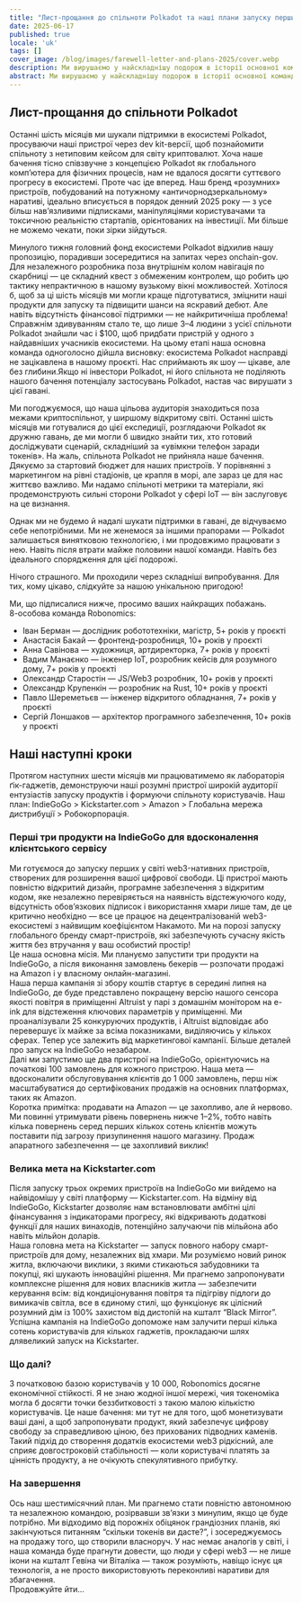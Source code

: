 ```yaml
---
title: "Лист-прощання до спільноти Polkadot та наші плани запуску перших у світі Web3-нативних смарт-пристроїв — не заради токенів, а заради вашої свободи!"
date: 2025-06-17
published: true
locale: 'uk'
tags: []
cover_image: /blog/images/farewell-letter-and-plans-2025/cover.webp
description: Ми вирушаємо у найскладнішу подорож в історії основної команди Robonomics — долаючи поверхню «чорного дзеркала», щоб захистити людство від вторгнення корпоративних хмар у наші домівки.
abstract: Ми вирушаємо у найскладнішу подорож в історії основної команди Robonomics — долаючи поверхню «чорного дзеркала», щоб захистити людство від вторгнення корпоративних хмар у наші домівки.
---
```


## Лист-прощання до спільноти Polkadot   
Останні шість місяців ми шукали підтримки в екосистемі Polkadot, просуваючи наші пристрої через dev kit-версії, щоб познайомити спільноту з нетиповим кейсом для світу криптовалют. Хоча наше бачення тісно співзвучне з концепцією Polkadot як глобального комп’ютера для фізичних процесів, нам не вдалося досягти суттєвого прогресу в екосистемі. Проте час іде вперед. Наш бренд «розумних» пристроїв, побудований на потужному «античорнодзеркальному» наративі, ідеально вписується в порядок денний 2025 року — з усе більш нав’язливими підписками, маніпуляціями користувачами та токсичною реальністю стартапів, орієнтованих на інвестиції. Ми більше не можемо чекати, поки зірки зійдуться.   

Минулого тижня головний фонд екосистеми Polkadot відхилив нашу пропозицію, порадивши зосередитися на запитах через onchain-gov. Для незалежного розробника поза внутрішнім колом навігація по скарбниці — це складний квест з обмеженим контролем, що робить цю тактику непрактичною в нашому вузькому вікні можливостей. Хотілося б, щоб за ці шість місяців ми могли краще підготуватися, зміцнити наші продукти для запуску та підвищити шанси на яскравий дебют. Але навіть відсутність фінансової підтримки — не найкритичніша проблема! Справжнім здивуванням стало те, що лише 3–4 людини з усієї спільноти Polkadot знайшли час і $100, щоб придбати пристрій у одного з найдавніших учасників екосистеми. На цьому етапі наша основна команда одноголосно дійшла висновку: екосистема Polkadot насправді не зацікавлена в нашому проєкті. Нас сприймають як шоу — цікаве, але без глибини.Якщо ні інвестори Polkadot, ні його спільнота не поділяють нашого бачення потенціалу застосувань Polkadot, настав час вирушати з цієї гавані.  

Ми погоджуємося, що наша цільова аудиторія знаходиться поза межами криптоспільнот, у ширшому відкритому світі. Останні шість місяців ми готувалися до цієї експедиції, розглядаючи Polkadot як дружню гавань, де ми могли б швидко знайти тих, хто готовий досліджувати сценарій, складніший за «увімкни телефон заради токенів». На жаль, спільнота Polkadot не прийняла наше бачення.  
Дякуємо за стартовий бюджет для наших пристроїв. У порівнянні з маркетингом на рівні стадіонів, це крапля в морі, але зараз це для нас життєво важливо. Ми надамо спільноті метрики та матеріали, які продемонструють сильні сторони Polkadot у сфері IoT — він заслуговує на це визнання.  

Однак ми не будемо й надалі шукати підтримки в гавані, де відчуваємо себе непотрібними. Ми не женемося за іншими прапорами — Polkadot залишається винятковою технологією, і ми продовжимо працювати з нею. Навіть після втрати майже половини нашої команди. Навіть без ідеального спорядження для цієї подорожі.  

Нічого страшного. Ми проходили через складніші випробування. Для тих, кому цікаво, слідкуйте за нашою унікальною пригодою!  

Ми, що підписалися нижче, просимо ваших найкращих побажань.  
8-особова команда Robonomics:  
- Іван Берман — дослідник робототехніки, магістр, 5+ років у проєкті  
- Анастасія Бакай — фронтенд-розробниця, 10+ років у проєкті  
- Анна Савінова — художниця, артдиректорка, 7+ років у проєкті  
- Вадим Манаєнко — інженер IoT, розробник кейсів для розумного дому, 7+ років у проєкті  
- Олександр Старостін — JS/Web3 розробник, 10+ років у проєкті  
- Олександр Крупенкін — розробник на Rust, 10+ років у проєкті  
- Павло Шереметьєв — інженер відкритого обладнання, 7+ років у проєкті  
- Сергій Лоншаков — архітектор програмного забезпечення, 10+ років у проєкті  
 
## Наші наступні кроки  
Протягом наступних шести місяців ми працюватимемо як лабораторія ґік-гаджетів, демонструючи наші розумні пристрої широкій аудиторії ентузіастів запуску продуктів і формуючи спільноту користувачів. Наш план: IndieGoGo > Kickstarter.com > Amazon > Глобальна мережа дистрибуції > Робокорпорація. 

### Перші три продукти на IndieGoGo для вдосконалення клієнтського сервісу  

Ми готуємося до запуску перших у світі web3-нативних пристроїв, створених для розширення вашої цифрової свободи. Ці пристрої мають повністю відкритий дизайн, програмне забезпечення з відкритим кодом, яке незалежно перевіряється на наявність відстежуючого коду, відсутність обов’язкових підписок і використання хмари лише там, де це критично необхідно — все це працює на децентралізованій web3-екосистемі з найвищим коефіцієнтом Накамото. Ми на порозі запуску глобального бренду смарт-пристроїв, які забезпечують сучасну якість життя без втручання у ваш особистий простір!  
Це наша основна місія. Ми плануємо запустити три продукти на IndieGoGo, а після виконання замовлень бекерів — розпочати продажі на Amazon і у власному онлайн-магазині.  
Наша перша кампанія зі збору коштів стартує в середині липня на IndieGoGo, де буде представлено покращену версію нашого сенсора якості повітря в приміщенні Altruist у парі з домашнім монітором на e-ink для відстеження ключових параметрів у приміщенні. Ми проаналізували 25 конкуруючих продуктів, і Altruist відповідає або перевершує їх майже за всіма показниками, виділяючись у кількох сферах. Тепер усе залежить від маркетингової кампанії. Більше деталей про запуск на IndieGoGo незабаром.  
Далі ми запустимо ще два пристрої на IndieGoGo, орієнтуючись на початкові 100 замовлень для кожного пристрою. Наша мета — вдосконалити обслуговування клієнтів до 1 000 замовлень, перш ніж масштабуватися до сертифікованих продажів на основних платформах, таких як Amazon.  
Коротка примітка: продавати на Amazon — це захопливо, але й нервово. Ми повинні утримувати рівень повернень нижче 1–2%, тобто навіть кілька повернень серед перших кількох сотень клієнтів можуть поставити під загрозу призупинення нашого магазину. Продаж апаратного забезпечення — це захопливий виклик!  

### Велика мета на Kickstarter.com  
Після запуску трьох окремих пристроїв на IndieGoGo ми вийдемо на найвідомішу у світі платформу — Kickstarter.com. На відміну від IndieGoGo, Kickstarter дозволяє нам встановлювати амбітні цілі фінансування з індикаторами прогресу, які відкривають додаткові функції для наших винаходів, потенційно залучаючи пів мільйона або навіть мільйон доларів.  
Наша головна мета на Kickstarter — запуск повного набору смарт-пристроїв для дому, незалежних від хмари. Ми розуміємо новий ринок житла, включаючи виклики, з якими стикаються забудовники та покупці, які шукають інноваційні рішення. Ми прагнемо запропонувати комплексне рішення для нових власників житла — забезпечити керування всім: від кондиціонування повітря та підігріву підлоги до вимикачів світла, все в єдиному стилі, що функціонує як цілісний розумний дім із 100% захистом від дистопій на кшталт “Black Mirror”. Успішна кампанія на IndieGoGo допоможе нам залучити перші кілька сотень користувачів для кількох гаджетів, прокладаючи шлях длявеликий запуск на Kickstarter.   

### Що далі?   
З початковою базою користувачів у 10 000, Robonomics досягне економічної стійкості. Я не знаю жодної іншої мережі, чия токеноміка могла б досягти точки беззбитковості з такою малою кількістю користувачів. Це наше бачення: ми тут не для того, щоб монетизувати ваші дані, а щоб запропонувати продукт, який забезпечує цифрову свободу за справедливою ціною, без прихованих підводних каменів. Такий підхід до створення додатків екосистеми web3 рідкісний, але сприяє довгостроковій стабільності — коли користувачі платять за цінність продукту, а не очікують спекулятивного прибутку.   
 
### На завершення   
Ось наш шестимісячний план. Ми прагнемо стати повністю автономною та незалежною командою, розірвавши зв’язки з минулим, якщо це буде потрібно. Ми відходимо від порожніх обіцянок грандіозних планів, які закінчуються питанням “скільки токенів ви дасте?”, і зосереджуємось на продажу того, що створили власноруч. У нас немає аналогів у світі, і наша команда буде прагнути довести, що люди у сфері web3 — не лише ікони на кшталт Гевіна чи Віталіка — також розуміють, навіщо існує ця технологія, а не просто використовують переконливі наративи для збагачення.   
Продовжуйте йти…
